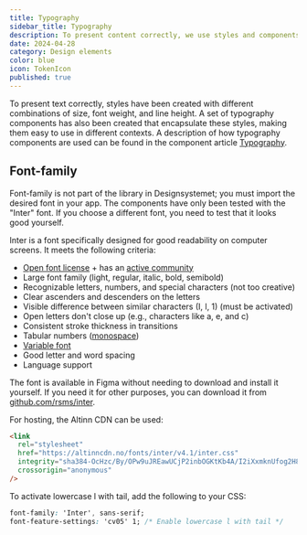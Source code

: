 ```yaml
---
title: Typography
sidebar_title: Typography
description: To present content correctly, we use styles and components for typography.
date: 2024-04-28
category: Design elements
color: blue
icon: TokenIcon
published: true
---
```


To present text correctly, styles have been created with different combinations of size, font weight, and line height. A set of typography components has also been created that encapsulate these styles, making them easy to use in different contexts. A description of how typography components are used can be found in the component article [Typography](https://storybook.designsystemet.no/?path=/docs/komponenter-typography--docs).

## Font-family

Font-family is not part of the library in Designsystemet; you must import the desired font in your app. The components have only been tested with the "Inter" font. If you choose a different font, you need to test that it looks good yourself.

Inter is a font specifically designed for good readability on computer screens. It meets the following criteria:

- [Open font license](https://github.com/rsms/inter/blob/master/LICENSE.txt) + has an [active community](https://github.com/rsms/inter)
- Large font family (light, regular, italic, bold, semibold)
- Recognizable letters, numbers, and special characters (not too creative)
- Clear ascenders and descenders on the letters
- Visible difference between similar characters (I, l, 1) (must be activated)
- Open letters don't close up (e.g., characters like a, e, and c)
- Consistent stroke thickness in transitions
- Tabular numbers ([monospace](https://fonts.google.com/knowledge/introducing_type/understanding_numerals))
- [Variable font](https://rsms.me/inter/#variable)
- Good letter and word spacing
- Language support

The font is available in Figma without needing to download and install it yourself. If you need it for other purposes, you can download it from [github.com/rsms/inter](https://github.com/rsms/inter/releases/tag/v3.19).

For hosting, the Altinn CDN can be used:

```html
<link
  rel="stylesheet"
  href="https://altinncdn.no/fonts/inter/v4.1/inter.css"
  integrity="sha384-OcHzc/By/OPw9uJREawUCjP2inbOGKtKb4A/I2iXxmknUfog2H8Adx71tWVZRscD"
  crossorigin="anonymous"
/>
```

To activate lowercase l with tail, add the following to your CSS:

```css
font-family: 'Inter', sans-serif;
font-feature-settings: 'cv05' 1; /* Enable lowercase l with tail */
```

